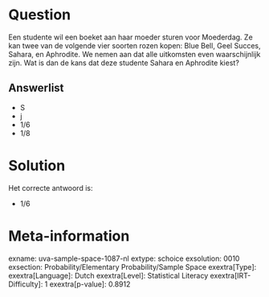 Question
========

Een studente wil een boeket aan haar moeder sturen voor Moederdag. Ze
kan twee van de volgende vier soorten rozen kopen: Blue Bell, Geel
Succes, Sahara, en Aphrodite. We nemen aan dat alle uitkomsten even
waarschijnlijk zijn. Wat is dan de kans dat deze studente Sahara en
Aphrodite kiest?

Answerlist
----------

* S
* j
* 1/6
* 1/8

Solution
========

Het correcte antwoord is: 

* 1/6

Meta-information
================
exname: uva-sample-space-1087-nl
extype: schoice
exsolution: 0010
exsection: Probability/Elementary Probability/Sample Space
exextra[Type]: 
exextra[Language]: Dutch
exextra[Level]: Statistical Literacy
exextra[IRT-Difficulty]: 1
exextra[p-value]: 0.8912
